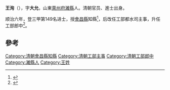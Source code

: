 '''王洵'''（{{bd|1624年||？}}），字'''大允'''，山東[[萊州府|萊州府]][[濰縣|濰縣]]人。清朝官员、進士出身。

顺治六年，登三甲第149名进士，授[[會昌縣|會昌縣]]知縣<ref>{{cite book|author1=王功仁主编|title=山东省科考名录汇编·清代 下|date=2005年11月|publisher=北京：华文出版社|isbn=7-5075-1575-3|pages=786|accessdate=2016-05-10}}</ref>，后改任工部都水司主事，升任工部郎中<ref>{{cite book|editor=李进莉，潘荣胜|title=清代山东进士|date=2009年11月|publisher=济南：齐鲁书社|isbn=978-7-5333-2306-6|pages=393|accessdate=2016-05-10}}</ref>。

==參考==
{{reflist}}
{{順治六年己丑科殿試金榜}}
{{清朝官员小作品}}
[[Category:清朝會昌縣知縣|Category:清朝會昌縣知縣]]
[[Category:清朝工部主事|Category:清朝工部主事]]
[[Category:清朝工部郎中|Category:清朝工部郎中]]
[[Category:濰縣人|Category:濰縣人]]
[[Category:王姓|Category:王姓]]